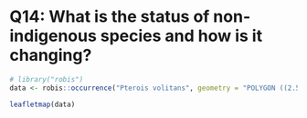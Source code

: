 # Q14: What is the status of non-indigenous species and how is it changing?


```r
# library("robis")
data <- robis::occurrence("Pterois volitans", geometry = "POLYGON ((2.59689 51.16772, 2.62436 51.14059, 2.76066 51.19225, 2.73216 51.20946, 2.59689 51.16772))")

leafletmap(data)
```
